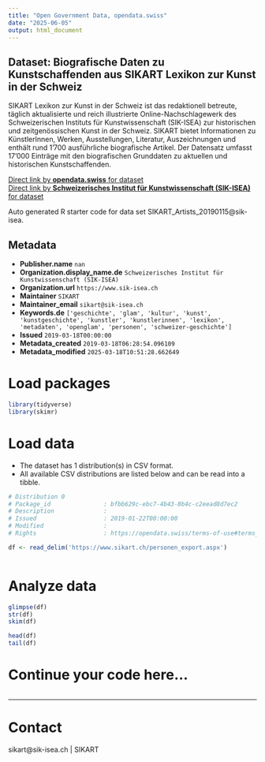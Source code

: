 ```yaml
---
title: "Open Government Data, opendata.swiss"
date: "2025-06-05"
output: html_document
---
```


## Dataset: Biografische Daten zu Kunstschaffenden aus SIKART Lexikon zur Kunst in der Schweiz

SIKART Lexikon zur Kunst in der Schweiz ist das redaktionell betreute, täglich aktualisierte und reich illustrierte Online-Nachschlagewerk des Schweizerischen Instituts für Kunstwissenschaft (SIK-ISEA) zur historischen und zeitgenössischen Kunst in der Schweiz. SIKART bietet Informationen zu KünstlerInnen, Werken, Ausstellungen, Literatur, Auszeichnungen und enthält rund 1'700 ausführliche biografische Artikel. Der Datensatz umfasst 17'000 Einträge mit den biografischen Grunddaten zu aktuellen und historischen Kunstschaffenden.

[Direct link by **opendata.swiss** for dataset](https://opendata.swiss/de/dataset/kuenstlernamen-aus-sikart-lexikon-zur-kunst-in-der-schweiz)<br>
[Direct link by **Schweizerisches Institut für Kunstwissenschaft (SIK-ISEA)** for dataset](http://www.sikart.ch)

Auto generated R starter code for data set SIKART_Artists_20190115@sik-isea.

## Metadata

- **Publisher.name** `nan`
- **Organization.display_name.de** `Schweizerisches Institut für Kunstwissenschaft (SIK-ISEA)`
- **Organization.url** `https://www.sik-isea.ch`
- **Maintainer** `SIKART`
- **Maintainer_email** `sikart@sik-isea.ch`
- **Keywords.de** `['geschichte', 'glam', 'kultur', 'kunst', 'kunstgeschichte', 'kunstler', 'kunstlerinnen', 'lexikon', 'metadaten', 'openglam', 'personen', 'schweizer-geschichte']`
- **Issued** `2019-03-18T00:00:00`
- **Metadata_created** `2019-03-18T06:28:54.096109`
- **Metadata_modified** `2025-03-18T10:51:28.662649`


# Load packages

```r

library(tidyverse)
library(skimr)

```

# Load data

-   The dataset has 1 distribution(s) in CSV format.
-   All available CSV distributions are listed below and can be read into a tibble.

```r

# Distribution 0
# Package_id               : bfbb629c-ebc7-4b43-8b4c-c2eead8d7ec2
# Description              : 
# Issued                   : 2019-01-22T00:00:00
# Modified                 : 
# Rights                   : https://opendata.swiss/terms-of-use#terms_by

df <- read_delim('https://www.sikart.ch/personen_export.aspx')



```

# Analyze data

```r

glimpse(df)
str(df)
skim(df)

head(df)
tail(df)

```

# Continue your code here...

```r

```

------------------------------------------------------------------------

# Contact

sikart@sik-isea.ch | SIKART
